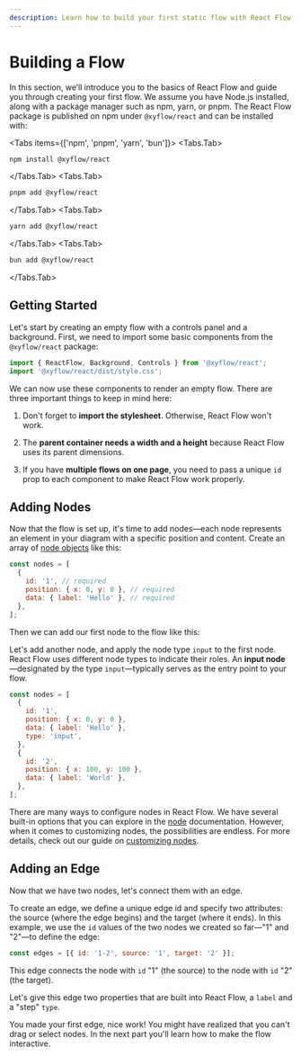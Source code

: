 ```yaml
---
description: Learn how to build your first static flow with React Flow.
---
```



# Building a Flow

In this section, we’ll introduce you to the basics of React Flow and guide you through creating your first flow. We assume you have Node.js installed, along with a package manager such as npm, yarn, or pnpm. The React Flow package is published on npm under `@xyflow/react` and can be installed with:

<Tabs items={['npm', 'pnpm', 'yarn', 'bun']}>
  <Tabs.Tab>
```bash copy
npm install @xyflow/react
```

  </Tabs.Tab>
  <Tabs.Tab>

```bash copy
pnpm add @xyflow/react
```

  </Tabs.Tab>
    <Tabs.Tab>

```bash copy
yarn add @xyflow/react
```

  </Tabs.Tab>
  <Tabs.Tab>

```bash copy
bun add @xyflow/react
```

</Tabs.Tab>
</Tabs>

## Getting Started

Let's start by creating an empty flow with a controls panel and a background. First, we need to import some basic components from the `@xyflow/react` package:

```js
import { ReactFlow, Background, Controls } from '@xyflow/react';
import '@xyflow/react/dist/style.css';
```

We can now use these components to render an empty flow. There are three important things to keep in mind here:

1. Don't forget to **import the stylesheet**. Otherwise, React Flow won't work.

2. The **parent container needs a width and a height** because React Flow uses its parent dimensions.

3. If you have **multiple flows on one page**, you need to pass a unique `id` prop to each component to make React Flow work properly.

<RemoteCodeViewer route="learn/getting-started-1" framework="react" />

## Adding Nodes

Now that the flow is set up, it's time to add nodes—each node represents an element in your diagram with a specific position and content. Create an array of [node objects](/api-reference/types/node) like this:

```js
const nodes = [
  {
    id: '1', // required
    position: { x: 0, y: 0 }, // required
    data: { label: 'Hello' }, // required
  },
];
```

Then we can add our first node to the flow like this:

<RemoteCodeViewer route="learn/getting-started-2" framework="react" />

Let's add another node, and apply the node type `input` to the first node. React Flow uses different node types to indicate their roles. An **input node**—designated by the type `input`—typically serves as the entry point to your flow.

```js
const nodes = [
  {
    id: '1',
    position: { x: 0, y: 0 },
    data: { label: 'Hello' },
    type: 'input',
  },
  {
    id: '2',
    position: { x: 100, y: 100 },
    data: { label: 'World' },
  },
];
```

<RemoteCodeViewer route="learn/getting-started-3" framework="react" />

There are many ways to configure nodes in React Flow. We have several built-in options that you can explore in the [node](/api-reference/types/node) documentation. However, when it comes to customizing nodes, the possibilities are endless. For more details, check out our guide on [customizing nodes](/api-reference/types/node).

## Adding an Edge

Now that we have two nodes, let's connect them with an edge.

To create an edge, we define a unique edge id and specify two attributes: the source (where the edge begins) and the target (where it ends). In this example, we use the `id` values of the two nodes we created so far—"1" and "2"—to define the edge:

```js
const edges = [{ id: '1-2', source: '1', target: '2' }];
```

This edge connects the node with `id` "1" (the source) to the node with `id` "2" (the target).

<RemoteCodeViewer route="learn/getting-started-4" framework="react" />

Let's give this edge two properties that are built into React Flow, a `label` and a "step" `type`.

<RemoteCodeViewer route="learn/getting-started-5" framework="react" />

You made your first edge, nice work! You might have realized that you can't drag or select nodes. In the next part you'll learn how to make the flow interactive.
